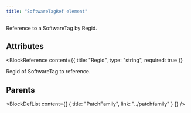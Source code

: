 ```yaml
---
title: "SoftwareTagRef element"
---
```



Reference to a SoftwareTag by Regid.


## Attributes

<BlockWrapper>

  <BlockReference
    content={{
      title: "Regid",
      type: "string",
      required: true
    }}
  >
  Regid of SoftwareTag to reference.
  </BlockReference>

</BlockWrapper>


## Parents

<BlockDefList content={[
    {
      title: "PatchFamily",
      link: "../patchfamily"
    }
  ]}
/>